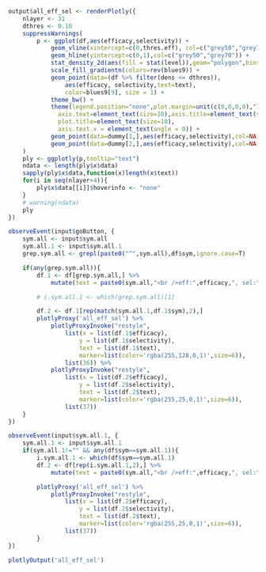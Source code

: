 ```r
output$all_eff_sel <- renderPlotly({
	nlayer <- 31
	dthres <- 0.10
	suppressWarnings(
		p <- ggplot(df,aes(efficacy,selectivity)) +
			geom_vline(xintercept=c(0,thres.eff), col=c("grey50","grey70")) +
			geom_hline(yintercept=c(0,1),col=c("grey50","grey70")) + 
			stat_density_2d(aes(fill = stat(level)),geom="polygon",bins=nlayer) +
			scale_fill_gradientn(colors=rev(blues9)) + 
			geom_point(data=(df %>% filter(dens <= dthres)),
				aes(efficacy, selectivity,text=text), 
				color=blues9[9], size = 1) +
			theme_bw() +
		    theme(legend.position="none",plot.margin=unit(c(0,0,0,0),"lines"),
		      axis.text=element_text(size=10),axis.title=element_text(size=10),
		      plot.title=element_text(size=10),
		      axis.text.x = element_text(angle = 0)) +
			geom_point(data=dummy[1,],aes(efficacy,selectivity),col=NA,size=1) + # sym.all
			geom_point(data=dummy[2,],aes(efficacy,selectivity),col=NA,size=1) # sym.all.1
	)
	ply <- ggplotly(p,tooltip="text")
	ndata <- length(ply$x$data)
	sapply(ply$x$data,function(x)length(x$text))	
	for(i in seq(nlayer+4)){
		ply$x$data[[i]]$hoverinfo <- "none"
	}
	# warning(ndata)
	ply
})

observeEvent(input$goButton, {
	sym.all <- input$sym.all
	sym.all.1 <- input$sym.all.1
	grep.sym.all <- grepl(paste0("^",sym.all),df$sym,ignore.case=T)

	if(any(grep.sym.all)){
		df.1 <- df[grep.sym.all,] %>%
			mutate(text = paste0(sym.all,"<br />eff:",efficacy,", sel:",selectivity))

		# i.sym.all.1 <- which(grep.sym.all)[1]

		df.2 <- df.1[rep(match(sym.all.1,df.1$sym),2),]
		plotlyProxy('all_eff_sel') %>%
	        plotlyProxyInvoke("restyle", 
	        	list(x = list(df.1$efficacy), 
	        		y = list(df.1$selectivity),
	        		text = list(df.1$text),
	        		marker=list(color='rgba(255,128,0,1)',size=6)),
	        	list(36)) %>%
	        plotlyProxyInvoke("restyle", 
	        	list(x = list(df.2$efficacy), 
	        		y = list(df.2$selectivity),
	        		text = list(df.2$text),
	        		marker=list(color='rgba(255,25,0,1)',size=6)),
	        	list(37))
    }
})

observeEvent(input$sym.all.1, {
	sym.all.1 <- input$sym.all.1
	if(sym.all.1!="" && any(df$sym==sym.all.1)){
		i.sym.all.1 <- which(df$sym==sym.all.1)
		df.2 <- df[rep(i.sym.all.1,2),] %>%
			mutate(text = paste0(sym.all,"<br />eff:",efficacy,", sel:",selectivity))

		plotlyProxy('all_eff_sel') %>%
	        plotlyProxyInvoke("restyle", 
	        	list(x = list(df.2$efficacy), 
	        		y = list(df.2$selectivity),
	        		text = list(df.2$text),
	        		marker=list(color='rgba(255,25,0,1)',size=6)),
	        	list(37))
	    }
})

```
```r
plotlyOutput('all_eff_sel')
```
